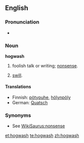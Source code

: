 ==English==

===Pronunciation===
*{{audio|en-us-hogwash.ogg|Audio (US)}}

===Noun===
'''hogwash'''

# {{slang}} foolish talk or writing; [[nonsense]].
# [[swill]].

====Translations====
{{trans-top|nonsense}}
*Finnish: [[pötypuhe]], [[hölynpöly]]
*German: [[Quatsch]] {{m}}
{{trans-mid}}
{{trans-bottom}}

===Synonyms===
*See [[WikiSaurus:nonsense]]

[[et:hogwash]]
[[te:hogwash]]
[[zh:hogwash]]